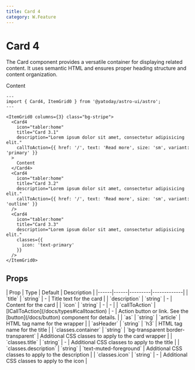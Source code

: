 ```yaml
---
title: Card 4
category: W.Feature
---
```



# Card 4

The Card component provides a versatile container for displaying related content. It uses semantic HTML and ensures proper heading structure and content organization.

<div className="space-y-12">
  <Demo title="">
    <ItemGrid0 columns={3} class="bg-stripe">
      <Card4
        icon="tabler:home"
        title="Card 3.1"
        description="Lorem ipsum dolor sit amet, consectetur adipisicing elit."
        callToAction={{ href: '/', text: 'Read more', size: 'sm', variant: 'primary' }}
      >
        Content
      </Card4>
      <Card4
        icon="tabler:home"
        title="Card 3.2"
        description="Lorem ipsum dolor sit amet, consectetur adipisicing elit."
        callToAction={{ href: '/', text: 'Read more', size: 'sm', variant: 'outline' }}
      />
      <Card4 
        icon="tabler:home"
        title="Card 3.3"
        description="Lorem ipsum dolor sit amet, consectetur adipisicing elit."
        classes={{
          icon: 'text-primary'
        }}
      />
    </ItemGrid0>
  </Demo>
</div>

```astro
---
import { Card4, ItemGrid0 } from '@yatoday/astro-ui/astro';
---

<ItemGrid0 columns={3} class="bg-stripe">
  <Card4
    icon="tabler:home"
    title="Card 3.1"
    description="Lorem ipsum dolor sit amet, consectetur adipisicing elit."
    callToAction={{ href: '/', text: 'Read more', size: 'sm', variant: 'primary' }}
  >
    Content
  </Card4>
  <Card4
    icon="tabler:home"
    title="Card 3.2"
    description="Lorem ipsum dolor sit amet, consectetur adipisicing elit."
    callToAction={{ href: '/', text: 'Read more', size: 'sm', variant: 'outline' }}
  />
  <Card4 
    icon="tabler:home"
    title="Card 3.3"
    description="Lorem ipsum dolor sit amet, consectetur adipisicing elit."
    classes={{
      icon: 'text-primary'
    }}
  />
</ItemGrid0>
```

## Props

<div className="overflow-x-auto">
  <div className="min-w-xl">
    | Prop | Type | Default | Description |
    |------|------|---------|-------------| 
    | `title` | `string` | - | Title text for the card | | `description` | `string` | - | Content for the card |
    | `icon` | `string` | - | - |
    | `callToAction` | [ICallToAction](/docs/types#icalltoaction) | - | Action button or link. See the [button](/docs/button) component for details.  |
    | `as` | `string` | `article` | HTML tag name for the wrapper |
    | `asHeader` | `string` | `h3` | HTML tag name for the title |
    | `classes.container` | `string` | `bg-transparent border-transparent` | Additional CSS classes to apply to the card wrapper |
    | `classes.title` | `string` | - | Additional CSS classes to apply to the title |
    | `classes.description` | `string` | `text-muted-foreground` | Additional CSS classes to apply to the description |
    | `classes.icon` | `string` | - | Additional CSS classes to apply to the icon |
  </div>
</div>
